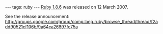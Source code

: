 ---
tags: ruby
---
[[Ruby 1.8.6]] was released on 12 March 2007.

See the release announcement: http://groups.google.com/group/comp.lang.ruby/browse_thread/thread/f2add90521cf106b/9a64ca26897fe75a
